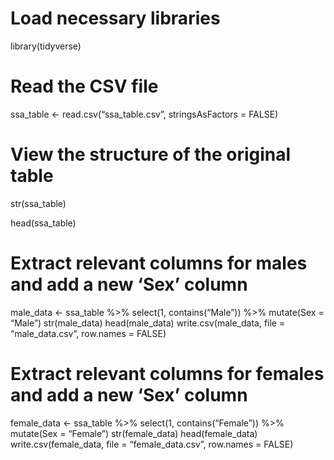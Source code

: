 
# Load necessary libraries
library(tidyverse)

# Read the CSV file
ssa_table <- read.csv("ssa_table.csv", stringsAsFactors = FALSE)

# View the structure of the original table
str(ssa_table)

head(ssa_table)

# Extract relevant columns for males and add a new 'Sex' column
male_data <- ssa_table %>%
  select(1, contains("Male")) %>%
  mutate(Sex = "Male")
str(male_data)
head(male_data)
write.csv(male_data, file = "male_data.csv", row.names = FALSE)

# Extract relevant columns for females and add a new 'Sex' column
female_data <- ssa_table %>%
  select(1, contains("Female")) %>%
  mutate(Sex = "Female")
str(female_data)
head(female_data)
write.csv(female_data, file = "female_data.csv", row.names = FALSE)

